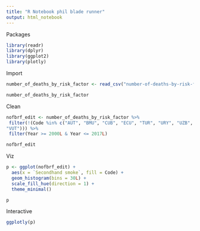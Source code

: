 ```yaml
---
title: "R Notebook phil blade runner"
output: html_notebook
---
```



Packages
```r
library(readr)
library(dplyr)
library(ggplot2)
library(plotly)
```


Import
```r
number_of_deaths_by_risk_factor <- read_csv("number-of-deaths-by-risk-factor.csv") %>% filter(grepl('U', Code))

number_of_deaths_by_risk_factor

```

Clean
```r
nofbrf_edit <- number_of_deaths_by_risk_factor %>%
 filter(!(Code %in% c("AUT", "BMU", "CUB", "ECU", "TUR", "URY", "UZB", 
"VUT"))) %>%
 filter(Year >= 2000L & Year <= 2017L)

nofbrf_edit

```

Viz
```r
p <- ggplot(nofbrf_edit) +
  aes(x = `Secondhand smoke`, fill = Code) +
  geom_histogram(bins = 30L) +
  scale_fill_hue(direction = 1) +
  theme_minimal()

p
```

Interactive
```r
ggplotly(p)
```

